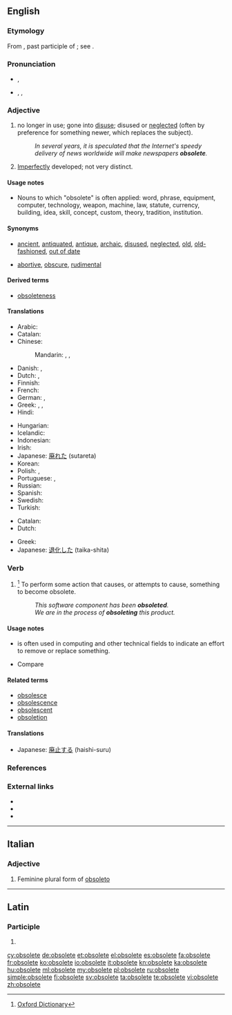 ==English==

===Etymology===
From {{etyl|la}} {{term|obsoletus||worn out, gone out of use}}, past participle of {{term|obsolescere||to wear out, fall into disuse, grow old, decay}}; see {{term|obsolesce}}.

===Pronunciation===
* {{a|UK}} {{IPA|/ˈɒbsəliːt/}}, {{X-SAMPA|/'Qbs@li:t/}}
* {{a|US}} {{enPR|äbʹsəlēt}}, {{IPA|/ˈɑbsəliːt/}}, {{X-SAMPA|/'Abs@li:t/}}

===Adjective===
{{en-adj}}

# {{context|of words, equipment, etc.}} no longer in use; gone into [[disuse]]; disused or [[neglect]]ed (often by preference for something newer, which replaces the subject).
#: ''In several years, it is speculated that the Internet's speedy delivery of news worldwide will make newspapers '''obsolete'''.''
# {{biology}} [[imperfect|Imperfectly]] developed; not very distinct.

====Usage notes====
* Nouns to which "obsolete" is often applied: word, phrase, equipment, computer, technology, weapon, machine, law, statute, currency, building, idea,  skill, concept, custom, theory, tradition, institution.

====Synonyms====
* {{sense|no longer in use}} [[ancient]], [[antiquated]], [[antique]], [[archaic]], [[disused]], [[neglected]], [[old]], [[old-fashioned]], [[out of date]]
* {{sense|in biology: imperfectly developed}} [[abortive]], [[obscure]], [[rudimental]]

====Derived terms====
* [[obsoleteness]]

====Translations====
{{trans-top|no longer in use}}
* Arabic: {{t-|ar|عفا عليها الزمن}}
* Catalan: {{t-|ca|obsolet}}
* Chinese:
*: Mandarin: {{t|zh|淘汰|tr=táotài|sc=Hani}}, {{t|zh|过时|tr=guòshí|sc=Hani}}, {{t|zh|废弃|tr=fèiqì|sc=Hani}}
* Danish: {{t-|da|gået af brug}}, {{t-|da|forældet}}
* Dutch: {{t+|nl|verouderd}}, {{t+|nl|achterhaald}}
* Finnish: {{t-|fi|vanhentunut}}
* French: {{t+|fr|obsolète}}
* German: {{t+|de|veraltet}}, {{t+|de|obsolet}}
* Greek: {{t+|el|απαρχαιωμένος|m|tr=aparchaioménos}}, {{t+|el|ξεπερασμένος|m|tr=xeperasménos}}, {{t+|el|παρωχημένος|m|tr=parochiménos|sc=Grek}}
* Hindi: {{t-|hi|अप्रचलित|tr=apracalita|xs=Hindi}}
{{trans-mid}}
* Hungarian: {{t+|hu|elavult}}
* Icelandic: {{t-|is|úreltur|m}}
* Indonesian: {{t+|id|usang|xs=Indonesian}}
* Irish: {{t-|ga|seanchaite}}
* Japanese: [[廃れた]] (sutareta)
* Korean: {{t+|ko|폐어|tr=pe-eo|sc=Hang}}
* Polish: {{t+|pl|przestarzały}},  {{t-|pl|zdezaktualizowany}}
* Portuguese: {{t+|pt|obsoleto|m}}, {{t-|pt|obsoleta|f}}
* Russian: {{t+|ru|устаревший|tr=ustarévšij}}
* Spanish: {{t+|es|obsoleto}}
* Swedish: {{t+|sv|förlegad}}
* Turkish: {{t+|tr|eskimiş}}
{{trans-bottom}}

{{trans-top|in biology: imperfectly developed}}
* Catalan: {{t-|ca|rudimentari}}
* Dutch: {{t-|nl|rudimentair}}
{{trans-mid}}
* Greek: {{t+|el|υποτυπώδης|m|f|tr=ypotypódis|sc=Grek}}
* Japanese: [[退化した]] (taika-shita)
{{trans-bottom}}

===Verb===
{{en-verb|obsolet|ing}}

# {{US}}<ref>[http://oxforddictionaries.com/definition/obsolete Oxford Dictionary]</ref> To perform some action that causes, or attempts to cause, something to become obsolete.
#: ''This software component has been '''obsoleted'''.''
#: ''We are in the process of '''obsoleting''' this product.''

====Usage notes====
* {{term|obsolete|To obsolete}} is often used in computing and other technical fields to indicate an effort to remove or replace something.
* Compare {{term|deprecated||no longer considered correct usage}}

====Related terms====
* [[obsolesce]]
* [[obsolescence]]
* [[obsolescent]]
* [[obsoletion]]

====Translations====
{{trans-top|to perform some action that causes something to become obsolete}}
* Japanese: [[廃止する]] (haishi-suru)
{{trans-mid}}
{{trans-bottom}}

===References===
<references/>

===External links===
* {{R:Webster 1913}}
* {{R:Century 1911}}
* {{R:OneLook}}

----

==Italian==

===Adjective===
{{head|it|adjective form|g={{f|p}}|feminine plural form of|obsoleto}}

# Feminine plural form of [[obsoleto]]

----

==Latin==

===Participle===
{{la-part-form|obsolēte}}

# {{inflection of|obsoletus|obsolētus|voc|m|s|lang=la}}

[[cy:obsolete]]
[[de:obsolete]]
[[et:obsolete]]
[[el:obsolete]]
[[es:obsolete]]
[[fa:obsolete]]
[[fr:obsolete]]
[[ko:obsolete]]
[[io:obsolete]]
[[it:obsolete]]
[[kn:obsolete]]
[[ka:obsolete]]
[[hu:obsolete]]
[[ml:obsolete]]
[[my:obsolete]]
[[pl:obsolete]]
[[ru:obsolete]]
[[simple:obsolete]]
[[fi:obsolete]]
[[sv:obsolete]]
[[ta:obsolete]]
[[te:obsolete]]
[[vi:obsolete]]
[[zh:obsolete]]